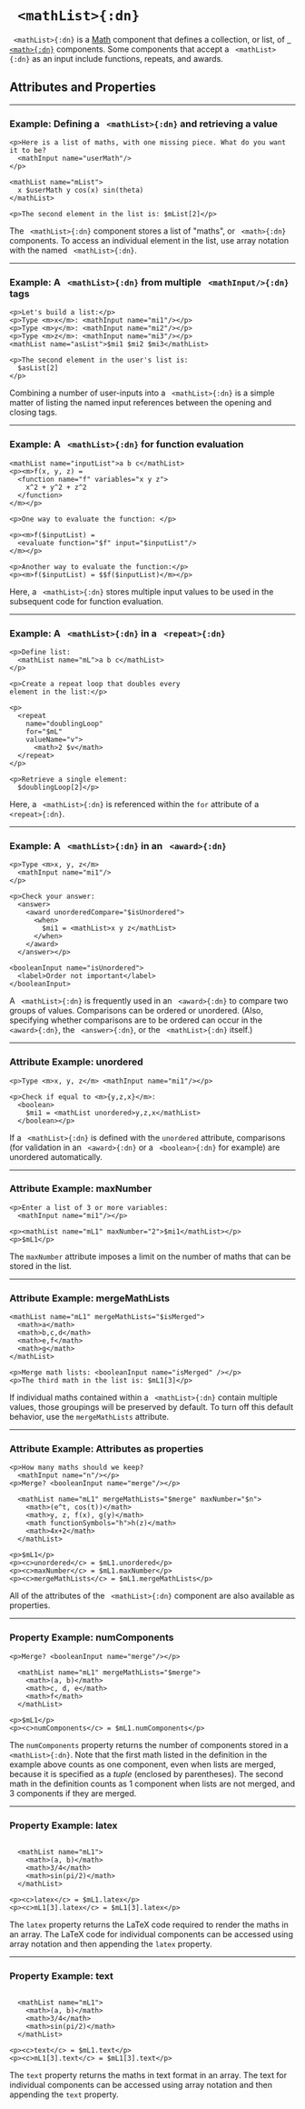 


# ` <mathList>{:dn}`



` <mathList>{:dn}` is a [Math](../document_structure/essentialConcepts#component-types)
component that defines a collection, or list, of [` <math>{:dn}`](math.mdx) components. 
Some components that accept a ` <mathList>{:dn}` as an input include functions, repeats, and awards.

## Attributes and Properties 
 <AttrDisplay name='mathList'/> 
 <PropDisplay name='mathList'/>

---

### Example: Defining a ` <mathList>{:dn}` and retrieving a value


```doenet-editor-horiz
<p>Here is a list of maths, with one missing piece. What do you want it to be? 
  <mathInput name="userMath"/>
</p>

<mathList name="mList">
  x $userMath y cos(x) sin(theta)
</mathList>

<p>The second element in the list is: $mList[2]</p>
```



The ` <mathList>{:dn}` component stores a list of "maths", or ` <math>{:dn}` components. 
To access an individual element in the list, use array notation with the named ` <mathList>{:dn}`.


---

### Example: A ` <mathList>{:dn}` from multiple ` <mathInput/>{:dn}` tags


```doenet-editor-horiz
<p>Let's build a list:</p>
<p>Type <m>x</m>: <mathInput name="mi1"/></p>
<p>Type <m>y</m>: <mathInput name="mi2"/></p>
<p>Type <m>z</m>: <mathInput name="mi3"/></p>
<mathList name="asList">$mi1 $mi2 $mi3</mathList>

<p>The second element in the user's list is: 
  $asList[2]
</p>
```



Combining a number of user-inputs into a ` <mathList>{:dn}` is a simple matter of 
listing the named input references between the opening and closing tags.



---

### Example: A ` <mathList>{:dn}` for function evaluation


```doenet-editor-horiz
<mathList name="inputList">a b c</mathList>
<p><m>f(x, y, z) = 
  <function name="f" variables="x y z">
    x^2 + y^2 + z^2
  </function>
</m></p>

<p>One way to evaluate the function: </p>
  
<p><m>f($inputList) = 
  <evaluate function="$f" input="$inputList"/>
</m></p>

<p>Another way to evaluate the function:</p>
<p><m>f($inputList) = $$f($inputList)</m></p>

```



Here, a ` <mathList>{:dn}` stores multiple input values to be used in the subsequent code for function evaluation.



---

### Example: A ` <mathList>{:dn}` in a ` <repeat>{:dn}`


```doenet-editor-horiz
<p>Define list: 
  <mathList name="mL">a b c</mathList>
</p>

<p>Create a repeat loop that doubles every
element in the list:</p>

<p>
  <repeat 
    name="doublingLoop" 
    for="$mL" 
    valueName="v">
      <math>2 $v</math>
  </repeat>
</p>

<p>Retrieve a single element: 
  $doublingLoop[2]</p>
```



Here, a ` <mathList>{:dn}` is referenced within the `for` attribute of 
a ` <repeat>{:dn}`. 

---

### Example: A ` <mathList>{:dn}` in an ` <award>{:dn}`


```doenet-editor-horiz
<p>Type <m>x, y, z</m> 
  <mathInput name="mi1"/>
</p>

<p>Check your answer:
  <answer>
    <award unorderedCompare="$isUnordered">
      <when>
        $mi1 = <mathList>x y z</mathList>
      </when>
    </award>
  </answer></p>

<booleanInput name="isUnordered">
  <label>Order not important</label>
</booleanInput>
```



A ` <mathList>{:dn}` is frequently used in an ` <award>{:dn}` to compare two groups of values. 
Comparisons can be ordered or unordered. (Also, specifying whether comparisons are to be ordered 
can occur in the ` <award>{:dn}`, the ` <answer>{:dn}`, or the ` <mathList>{:dn}` itself.)



---

### Attribute Example: unordered


```doenet-example
<p>Type <m>x, y, z</m> <mathInput name="mi1"/></p>

<p>Check if equal to <m>{y,z,x}</m>:
  <boolean>
    $mi1 = <mathList unordered>y,z,x</mathList>
  </boolean></p>
```



If a ` <mathList>{:dn}` is defined with the `unordered` attribute, 
comparisons (for validation in an ` <award>{:dn}` or a ` <boolean>{:dn}` for example) are 
unordered automatically.



---

### Attribute Example: maxNumber


```doenet-example
<p>Enter a list of 3 or more variables: 
  <mathInput name="mi1"/></p>

<p><mathList name="mL1" maxNumber="2">$mi1</mathList></p>
<p>$mL1</p>    
```



The `maxNumber` attribute imposes a limit on the number of maths that can be stored in the list.



---

### Attribute Example: mergeMathLists


```doenet-example
<mathList name="mL1" mergeMathLists="$isMerged">
  <math>a</math>
  <math>b,c,d</math>
  <math>e,f</math>
  <math>g</math>
</mathList>

<p>Merge math lists: <booleanInput name="isMerged" /></p>
<p>The third math in the list is: $mL1[3]</p>
```



If individual maths contained within a ` <mathList>{:dn}` contain multiple values, those 
groupings will be preserved by default. To turn off this default behavior, 
use the `mergeMathLists` attribute.



---

### Attribute Example: Attributes as properties


```doenet-editor-horiz
<p>How many maths should we keep?
  <mathInput name="n"/></p>
<p>Merge? <booleanInput name="merge"/></p>

  <mathList name="mL1" mergeMathLists="$merge" maxNumber="$n">
    <math>(e^t, cos(t))</math>
    <math>y, z, f(x), g(y)</math>
    <math functionSymbols="h">h(z)</math>
    <math>4x+2</math>
  </mathList>

<p>$mL1</p>
<p><c>unordered</c> = $mL1.unordered</p>
<p><c>maxNumber</c> = $mL1.maxNumber</p>
<p><c>mergeMathLists</c> = $mL1.mergeMathLists</p> 
```



All of the attributes of the ` <mathList>{:dn}` component are also available as properties.



---

### Property Example: numComponents


```doenet-editor-horiz
<p>Merge? <booleanInput name="merge"/></p>

  <mathList name="mL1" mergeMathLists="$merge">
    <math>(a, b)</math>
    <math>c, d, e</math>
    <math>f</math>
  </mathList>

<p>$mL1</p>
<p><c>numComponents</c> = $mL1.numComponents</p> 
```



The `numComponents` property returns the number of components stored 
in a ` <mathList>{:dn}`. Note that the first math  listed in the definition 
in the example above counts as one component, even when lists are merged, 
because it is specified as a <em>tuple</em> (enclosed by parentheses). The second 
math in the definition counts as 1 component when lists are not merged, and 3 components if they are merged.



---

### Property Example: latex


```doenet-editor-horiz

  <mathList name="mL1">
    <math>(a, b)</math>
    <math>3/4</math>
    <math>sin(pi/2)</math>
  </mathList>

<p><c>latex</c> = $mL1.latex</p>
<p><c>mL1[3].latex</c> = $mL1[3].latex</p>
```



The `latex` property returns the LaTeX code required to render the maths in an array. The 
LaTeX code for individual components can be accessed using array notation and then appending the `latex` property.



---

### Property Example: text


```doenet-editor-horiz

  <mathList name="mL1">
    <math>(a, b)</math>
    <math>3/4</math>
    <math>sin(pi/2)</math>
  </mathList>

<p><c>text</c> = $mL1.text</p>
<p><c>mL1[3].text</c> = $mL1[3].text</p>
```



The `text` property returns the maths in text format in an array. The text for individual 
components can be accessed using array notation and then appending the `text` property.

